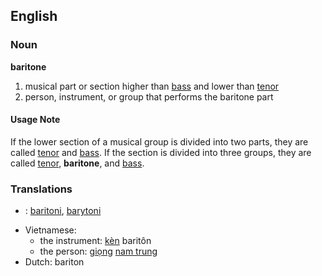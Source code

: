 ==English==
===Noun===
'''baritone'''

# musical part or section higher than [[bass]] and lower than [[tenor]]
# person, instrument, or group that performs the baritone part

====Usage Note====
If the lower section of a musical group is divided into two parts, they are called [[tenor]] and [[bass]].  If the section is divided into three groups, they are called [[tenor]], '''baritone''', and [[bass]].

===Translations===
*{{msg:fi}}: [[baritoni]], [[barytoni]]
*Vietnamese:
**the instrument: [[kèn]] baritôn
**the person: [[giọng]] [[nam trung]]
*Dutch: bariton